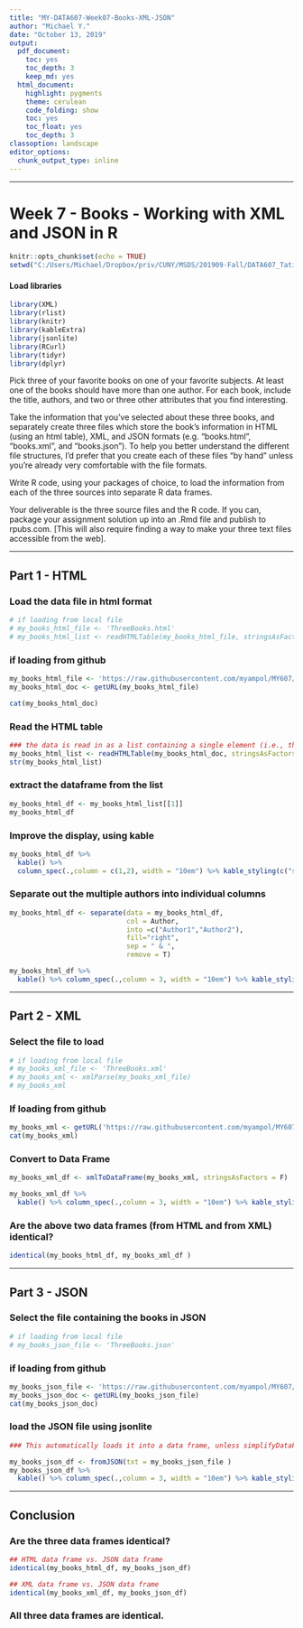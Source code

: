 ```yaml
---
title: "MY-DATA607-Week07-Books-XML-JSON"
author: "Michael Y."
date: "October 13, 2019"
output:
  pdf_document:
    toc: yes
    toc_depth: 3
    keep_md: yes
  html_document:
    highlight: pygments
    theme: cerulean
    code_folding: show
    toc: yes
    toc_float: yes
    toc_depth: 3
classoption: landscape
editor_options:
  chunk_output_type: inline
---
```

<style>
  .main-container {
    max-width: 1200px !important;
  }
</style>
---

# Week 7 - Books - Working with XML and JSON in R

```r
knitr::opts_chunk$set(echo = TRUE)
setwd("C:/Users/Michael/Dropbox/priv/CUNY/MSDS/201909-Fall/DATA607_Tati_Andy/20191013_Week07")
```

#### Load libraries
```r
library(XML)
library(rlist)
library(knitr)
library(kableExtra)
library(jsonlite)
library(RCurl)
library(tidyr)
library(dplyr)
```

Pick three of your favorite books on one of your favorite subjects. At least one of the books should have more than one author. For each book, include the title, authors, and two or three other attributes that you find interesting.

Take the information that you’ve selected about these three books, and separately create three files which store the book’s information in HTML (using an html table), XML, and JSON formats (e.g. “books.html”, “books.xml”, and “books.json”). To help you better understand the different file structures, I’d prefer that you create each of these files “by hand” unless you’re already very comfortable with the file formats.

Write R code, using your packages of choice, to load the information from each of the three sources into separate R data frames.

Your deliverable is the three source files and the R code. If you can, package your assignment solution up into an .Rmd file and publish to rpubs.com. [This will also require finding a way to make your three text files accessible from the web].

*** 
\newpage
## Part 1 - HTML

### Load the data file in html format
```r
# if loading from local file
# my_books_html_file <- 'ThreeBooks.html'
# my_books_html_list <- readHTMLTable(my_books_html_file, stringsAsFactors=F)
```

### if loading from github
```r
my_books_html_file <- 'https://raw.githubusercontent.com/myampol/MY607/master/ThreeBooks.html'
my_books_html_doc <- getURL(my_books_html_file)

cat(my_books_html_doc)
```

\newpage
### Read the HTML table
```r
### the data is read in as a list containing a single element (i.e., the dataframe)
my_books_html_list <- readHTMLTable(my_books_html_doc, stringsAsFactors=F)
str(my_books_html_list)
```


### extract the dataframe from the list
```r
my_books_html_df <- my_books_html_list[[1]]
my_books_html_df
```

### Improve the display, using kable
```r
my_books_html_df %>% 
  kable() %>% 
  column_spec(.,column = c(1,2), width = "10em") %>% kable_styling(c("striped", "bordered"))
```

### Separate out the multiple authors into individual columns
```r
my_books_html_df <- separate(data = my_books_html_df,
                             col = Author, 
                             into =c("Author1","Author2"), 
                             fill="right", 
                             sep = " & ", 
                             remove = T)

my_books_html_df %>% 
  kable() %>% column_spec(.,column = 3, width = "10em") %>% kable_styling(c("striped", "bordered"))
```

*** 
\newpage
## Part 2 - XML

### Select the file to load
```r
# if loading from local file
# my_books_xml_file <- 'ThreeBooks.xml'
# my_books_xml <- xmlParse(my_books_xml_file)
# my_books_xml
```

### If loading from github
```r
my_books_xml <- getURL('https://raw.githubusercontent.com/myampol/MY607/master/ThreeBooks.xml')
cat(my_books_xml)
```


### Convert to Data Frame
```r

my_books_xml_df <- xmlToDataFrame(my_books_xml, stringsAsFactors = F)

my_books_xml_df %>% 
  kable() %>% column_spec(.,column = 3, width = "10em") %>% kable_styling(c("striped", "bordered"))
```

### Are the above two data frames (from HTML and from XML) identical?
```r
identical(my_books_html_df, my_books_xml_df )
```

*** 
\newpage
## Part 3 - JSON

### Select the file containing the books in JSON
```r
# if loading from local file
# my_books_json_file <- 'ThreeBooks.json'
```

### if loading from github
```r
my_books_json_file <- 'https://raw.githubusercontent.com/myampol/MY607/master/ThreeBooks.json'
my_books_json_doc <- getURL(my_books_json_file)
cat(my_books_json_doc)
```



### load the JSON file using jsonlite
```r
### This automatically loads it into a data frame, unless simplifyDataFrame=FALSE has been specified

my_books_json_df <- fromJSON(txt = my_books_json_file )
my_books_json_df %>% 
  kable() %>% column_spec(.,column = 3, width = "10em") %>% kable_styling(c("striped", "bordered"))
```

*** 
\newpage
## Conclusion

### Are the three data frames identical?
```r
## HTML data frame vs. JSON data frame
identical(my_books_html_df, my_books_json_df)

## XML data frame vs. JSON data frame
identical(my_books_xml_df, my_books_json_df)

```

### All three data frames are identical.
